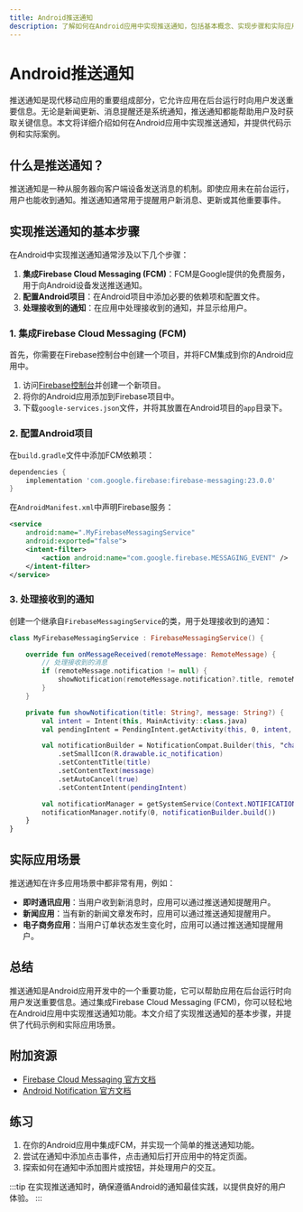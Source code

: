```yaml
---
title: Android推送通知
description: 了解如何在Android应用中实现推送通知，包括基本概念、实现步骤和实际应用场景。
---
```


# Android推送通知

推送通知是现代移动应用的重要组成部分，它允许应用在后台运行时向用户发送重要信息。无论是新闻更新、消息提醒还是系统通知，推送通知都能帮助用户及时获取关键信息。本文将详细介绍如何在Android应用中实现推送通知，并提供代码示例和实际案例。

## 什么是推送通知？

推送通知是一种从服务器向客户端设备发送消息的机制。即使应用未在前台运行，用户也能收到通知。推送通知通常用于提醒用户新消息、更新或其他重要事件。

## 实现推送通知的基本步骤

在Android中实现推送通知通常涉及以下几个步骤：

1. **集成Firebase Cloud Messaging (FCM)**：FCM是Google提供的免费服务，用于向Android设备发送推送通知。
2. **配置Android项目**：在Android项目中添加必要的依赖项和配置文件。
3. **处理接收到的通知**：在应用中处理接收到的通知，并显示给用户。

### 1. 集成Firebase Cloud Messaging (FCM)

首先，你需要在Firebase控制台中创建一个项目，并将FCM集成到你的Android应用中。

1. 访问[Firebase控制台](https://console.firebase.google.com/)并创建一个新项目。
2. 将你的Android应用添加到Firebase项目中。
3. 下载`google-services.json`文件，并将其放置在Android项目的`app`目录下。

### 2. 配置Android项目

在`build.gradle`文件中添加FCM依赖项：

```groovy
dependencies {
    implementation 'com.google.firebase:firebase-messaging:23.0.0'
}
```

在`AndroidManifest.xml`中声明Firebase服务：

```xml
<service
    android:name=".MyFirebaseMessagingService"
    android:exported="false">
    <intent-filter>
        <action android:name="com.google.firebase.MESSAGING_EVENT" />
    </intent-filter>
</service>
```

### 3. 处理接收到的通知

创建一个继承自`FirebaseMessagingService`的类，用于处理接收到的通知：

```kotlin
class MyFirebaseMessagingService : FirebaseMessagingService() {

    override fun onMessageReceived(remoteMessage: RemoteMessage) {
        // 处理接收到的消息
        if (remoteMessage.notification != null) {
            showNotification(remoteMessage.notification?.title, remoteMessage.notification?.body)
        }
    }

    private fun showNotification(title: String?, message: String?) {
        val intent = Intent(this, MainActivity::class.java)
        val pendingIntent = PendingIntent.getActivity(this, 0, intent, PendingIntent.FLAG_UPDATE_CURRENT)

        val notificationBuilder = NotificationCompat.Builder(this, "channel_id")
            .setSmallIcon(R.drawable.ic_notification)
            .setContentTitle(title)
            .setContentText(message)
            .setAutoCancel(true)
            .setContentIntent(pendingIntent)

        val notificationManager = getSystemService(Context.NOTIFICATION_SERVICE) as NotificationManager
        notificationManager.notify(0, notificationBuilder.build())
    }
}
```

## 实际应用场景

推送通知在许多应用场景中都非常有用，例如：

- **即时通讯应用**：当用户收到新消息时，应用可以通过推送通知提醒用户。
- **新闻应用**：当有新的新闻文章发布时，应用可以通过推送通知提醒用户。
- **电子商务应用**：当用户订单状态发生变化时，应用可以通过推送通知提醒用户。

## 总结

推送通知是Android应用开发中的一个重要功能，它可以帮助应用在后台运行时向用户发送重要信息。通过集成Firebase Cloud Messaging (FCM)，你可以轻松地在Android应用中实现推送通知功能。本文介绍了实现推送通知的基本步骤，并提供了代码示例和实际应用场景。

## 附加资源

- [Firebase Cloud Messaging 官方文档](https://firebase.google.com/docs/cloud-messaging)
- [Android Notification 官方文档](https://developer.android.com/guide/topics/ui/notifiers/notifications)

## 练习

1. 在你的Android应用中集成FCM，并实现一个简单的推送通知功能。
2. 尝试在通知中添加点击事件，点击通知后打开应用中的特定页面。
3. 探索如何在通知中添加图片或按钮，并处理用户的交互。

:::tip
在实现推送通知时，确保遵循Android的通知最佳实践，以提供良好的用户体验。
:::